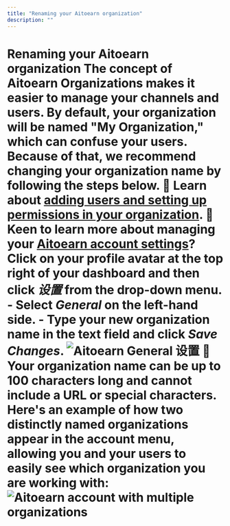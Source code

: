 ```yaml
---
title: "Renaming your Aitoearn organization"
description: ""
---
```

# Renaming your Aitoearn organization The concept of Aitoearn Organizations makes it easier to manage your channels and users. By default, your organization will be named "My Organization," which can confuse your users. Because of that, we recommend changing your organization name by following the steps below. 📝 Learn about [adding users and setting up permissions in your organization](https://aitoearn.helpscoutdocs.com/article/670-adding-users-and-setting-up-permissions-in-your-organization). 🎥 Keen to learn more about managing your [Aitoearn account settings](https://fast.wistia.net/embed/channel/nasetpeuf7?wchannelid=nasetpeuf7&wmediaid=yufpkp96lw)? Click on your profile avatar at the top right of your dashboard and then click *设置* from the drop-down menu. - Select ***General*** on the left-hand side. - Type your new organization name in the text field and click ***Save Changes***. ![Aitoearn General 设置](//d33v4339jhl8k0.cloudfront.net/docs/assets/64cb6cf86d4a3e191f237e66/images/67ae3f088ccf815f4fc08265/file-9ZIwYGth0u.jpg) 📝 Your organization name can be up to 100 characters long and cannot include a URL or special characters. Here's an example of how two distinctly named organizations appear in the account menu, allowing you and your users to easily see which organization you are working with: ![Aitoearn account with multiple organizations](//d33v4339jhl8k0.cloudfront.net/docs/assets/64cb6cf86d4a3e191f237e66/images/67ae4069769d1a4e1f4ed98d/file-gbE91GYym6.jpg)